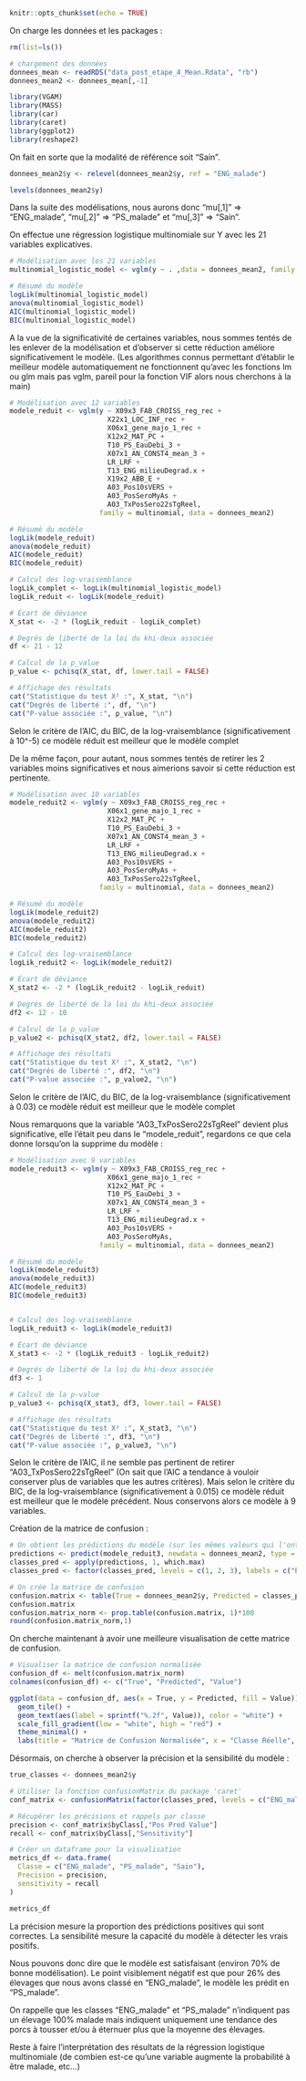 
```r
knitr::opts_chunk$set(echo = TRUE)
```

On charge les données et les packages :

```r
rm(list=ls())

# chargement des données 
donnees_mean <- readRDS("data_post_etape_4_Mean.Rdata", "rb")
donnees_mean2 <- donnees_mean[,-1]

library(VGAM)
library(MASS)
library(car)
library(caret)
library(ggplot2)
library(reshape2)
```

On fait en sorte que la modalité de référence soit "Sain".

```r
donnees_mean2$y <- relevel(donnees_mean2$y, ref = "ENG_malade")

levels(donnees_mean2$y)
```

Dans la suite des modélisations, nous aurons donc "mu[,1]" => "ENG_malade", "mu[,2]" => "PS_malade" et "mu[,3]" => "Sain".

On effectue une régression logistique multinomiale sur Y avec les 21 variables explicatives.

```r
# Modélisation avec les 21 variables
multinomial_logistic_model <- vglm(y ~ . ,data = donnees_mean2, family = multinomial)

# Résumé du modèle
logLik(multinomial_logistic_model)
anova(multinomial_logistic_model)
AIC(multinomial_logistic_model)
BIC(multinomial_logistic_model)
```

A la vue de la significativité de certaines variables, nous sommes tentés de les enlever de la modélisation et d'observer si cette réduction améliore significativement le modèle.
(Les algorithmes connus permettant d'établir le meilleur modèle automatiquement ne fonctionnent qu'avec les fonctions lm ou glm mais pas vglm, pareil pour la fonction VIF alors nous cherchons à la main)

```r
# Modélisation avec 12 variables
modele_reduit <- vglm(y ~ X09x3_FAB_CROISS_reg_rec +
                        X22x1_LOC_INF_rec +
                        X06x1_gene_majo_1_rec +
                        X12x2_MAT_PC +
                        T10_PS_EauDebi_3 +
                        X07x1_AN_CONST4_mean_3 +
                        LR_LRF +
                        T13_ENG_milieuDegrad.x +
                        X19x2_ABB_E +
                        A03_Pos10sVERS +
                        A03_PosSeroMyAs +
                        A03_TxPosSero22sTgReel, 
                      family = multinomial, data = donnees_mean2)

# Résumé du modèle
logLik(modele_reduit)
anova(modele_reduit)
AIC(modele_reduit)
BIC(modele_reduit)

# Calcul des log-vraisemblance
logLik_complet <- logLik(multinomial_logistic_model)
logLik_reduit <- logLik(modele_reduit)

# Écart de déviance
X_stat <- -2 * (logLik_reduit - logLik_complet)

# Degrés de liberté de la loi du khi-deux associée
df <- 21 - 12

# Calcul de la p_value
p_value <- pchisq(X_stat, df, lower.tail = FALSE)

# Affichage des résultats
cat("Statistique du test X² :", X_stat, "\n")
cat("Degrés de liberté :", df, "\n")
cat("P-value associée :", p_value, "\n")
```

Selon le critère de l'AIC, du BIC, de la log-vraisemblance (significativement à 10^-5) ce modèle réduit est meilleur que le modèle complet

De la même façon, pour autant, nous sommes tentés de retirer les 2 variables moins significatives et nous aimerions savoir si cette réduction est pertinente.

```r
# Modélisation avec 10 variables
modele_reduit2 <- vglm(y ~ X09x3_FAB_CROISS_reg_rec +
                        X06x1_gene_majo_1_rec +
                        X12x2_MAT_PC +
                        T10_PS_EauDebi_3 +
                        X07x1_AN_CONST4_mean_3 +
                        LR_LRF +
                        T13_ENG_milieuDegrad.x +
                        A03_Pos10sVERS +
                        A03_PosSeroMyAs +
                        A03_TxPosSero22sTgReel, 
                      family = multinomial, data = donnees_mean2)

# Résumé du modèle
logLik(modele_reduit2)
anova(modele_reduit2)
AIC(modele_reduit2)
BIC(modele_reduit2)

# Calcul des log-vraisemblance
logLik_reduit2 <- logLik(modele_reduit2)

# Écart de déviance
X_stat2 <- -2 * (logLik_reduit2 - logLik_reduit)

# Degrés de liberté de la loi du khi-deux associée
df2 <- 12 - 10

# Calcul de la p_value
p_value2 <- pchisq(X_stat2, df2, lower.tail = FALSE)

# Affichage des résultats
cat("Statistique du test X² :", X_stat2, "\n")
cat("Degrés de liberté :", df2, "\n")
cat("P-value associée :", p_value2, "\n")
```

Selon le critère de l'AIC, du BIC, de la log-vraisemblance (significativement à 0.03) ce modèle réduit est meilleur que le modèle complet

Nous remarquons que la variable "A03_TxPosSero22sTgReel" devient plus significative, elle l'était peu dans le "modele_reduit", regardons ce que cela donne lorsqu'on la supprime du modèle :

```r
# Modélisation avec 9 variables
modele_reduit3 <- vglm(y ~ X09x3_FAB_CROISS_reg_rec +
                        X06x1_gene_majo_1_rec +
                        X12x2_MAT_PC +
                        T10_PS_EauDebi_3 +
                        X07x1_AN_CONST4_mean_3 +
                        LR_LRF +
                        T13_ENG_milieuDegrad.x +
                        A03_Pos10sVERS +
                        A03_PosSeroMyAs, 
                      family = multinomial, data = donnees_mean2)

# Résumé du modèle
logLik(modele_reduit3)
anova(modele_reduit3)
AIC(modele_reduit3)
BIC(modele_reduit3)


# Calcul des log-vraisemblance
logLik_reduit3 <- logLik(modele_reduit3)

# Écart de déviance
X_stat3 <- -2 * (logLik_reduit3 - logLik_reduit2)

# Degrés de liberté de la loi du khi-deux associée
df3 <- 1

# Calcul de la p-value
p_value3 <- pchisq(X_stat3, df3, lower.tail = FALSE)

# Affichage des résultats
cat("Statistique du test X² :", X_stat3, "\n")
cat("Degrés de liberté :", df3, "\n")
cat("P-value associée :", p_value3, "\n")
```

Selon le critère de l'AIC, il ne semble pas pertinent de retirer "A03_TxPosSero22sTgReel" (On sait que l'AIC a tendance à vouloir conserver plus de variables que les autres critères). Mais selon le critère du BIC, de la log-vraisemblance (significativement à 0.015) ce modèle réduit est meilleur que le modèle précédent. Nous conservons alors ce modèle à 9 variables.

Création de la matrice de confusion :

```r
# On obtient les prédictions du modèle (sur les mêmes valeurs qui l'ont entrainé, notre objectif final n'est pas de faire de la prédiction mais de la modélisation)
predictions <- predict(modele_reduit3, newdata = donnees_mean2, type = "response")
classes_pred <- apply(predictions, 1, which.max)
classes_pred <- factor(classes_pred, levels = c(1, 2, 3), labels = c("ENG_malade", "PS_malade", "Sain"))

# On crée la matrice de confusion
confusion.matrix <- table(True = donnees_mean2$y, Predicted = classes_pred)
confusion.matrix
confusion.matrix_norm <- prop.table(confusion.matrix, 1)*100
round(confusion.matrix_norm,1)
```

On cherche maintenant à avoir une meilleure visualisation de cette matrice de confusion.

```r
# Visualiser la matrice de confusion normalisée
confusion_df <- melt(confusion.matrix_norm)
colnames(confusion_df) <- c("True", "Predicted", "Value")

ggplot(data = confusion_df, aes(x = True, y = Predicted, fill = Value)) +
  geom_tile() +
  geom_text(aes(label = sprintf("%.2f", Value)), color = "white") +
  scale_fill_gradient(low = "white", high = "red") +
  theme_minimal() +
  labs(title = "Matrice de Confusion Normalisée", x = "Classe Réelle", y = "Classe Prédite")
```

Désormais, on cherche à observer la précision et la sensibilité du modèle :

```r
true_classes <- donnees_mean2$y

# Utiliser la fonction confusionMatrix du package 'caret'
conf_matrix <- confusionMatrix(factor(classes_pred, levels = c("ENG_malade", "PS_malade", "Sain") ), factor(true_classes))

# Récupérer les précisions et rappels par classe
precision <- conf_matrix$byClass[,"Pos Pred Value"]
recall <- conf_matrix$byClass[,"Sensitivity"]

# Créer un dataframe pour la visualisation
metrics_df <- data.frame(
  Classe = c("ENG_malade", "PS_malade", "Sain"),
  Precision = precision,
  sensitivity = recall
)

metrics_df
```

La précision mesure la proportion des prédictions positives qui sont correctes.
La sensibilité mesure la capacité du modèle à détecter les vrais positifs.

Nous pouvons donc dire que le modèle est satisfaisant (environ 70% de bonne modélisation). Le point visiblement négatif est que pour 26% des élevages que nous avons classé en "ENG_malade", le modèle les prédit en "PS_malade".

On rappelle que les classes "ENG_malade" et "PS_malade" n'indiquent pas un élevage 100% malade mais indiquent uniquement une tendance des porcs à tousser et/ou à éternuer plus que la moyenne des élevages.

Reste à faire l'interprétation des résultats de la régression logistique multinomiale (de combien est-ce qu'une variable augmente la probabilité à être malade, etc...)